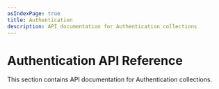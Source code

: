 ```yaml
---
asIndexPage: true
title: Authentication
description: API documentation for Authentication collections
---
```


# Authentication API Reference

This section contains API documentation for Authentication collections.
